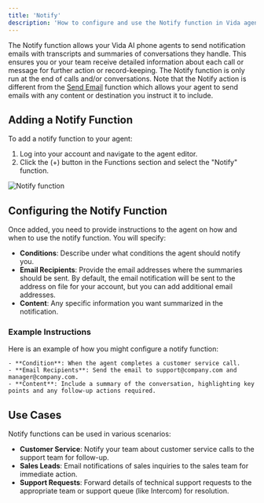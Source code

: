 ```yaml
---
title: 'Notify'
description: 'How to configure and use the Notify function in Vida agents.'
---
```


The Notify function allows your Vida AI phone agents to send notification emails with transcripts and summaries of conversations they handle. This ensures you or your team receive detailed information about each call or message for further action or record-keeping. The Notify function is only run at the end of calls and/or conversations. Note that the Notify action is different from the [Send Email](/functions/send-email) function which allows your agent to send emails with any content or destination you instruct it to include.

## Adding a Notify Function

To add a notify function to your agent:
1. Log into your account and navigate to the agent editor.
2. Click the (+) button in the Functions section and select the "Notify" function.

![Notify function](https://vidapublic.s3.us-east-2.amazonaws.com/vida-edit-agent-functions-notify.png "Notify function")

## Configuring the Notify Function

Once added, you need to provide instructions to the agent on how and when to use the notify function. You will specify:
- **Conditions**: Describe under what conditions the agent should notify you.
- **Email Recipients**: Provide the email addresses where the summaries should be sent. By default, the email notification will be sent to the address on file for your account, but you can add additional email addresses.
- **Content**: Any specific information you want summarized in the notification.

### Example Instructions

Here is an example of how you might configure a notify function:

```plaintext
- **Condition**: When the agent completes a customer service call.
- **Email Recipients**: Send the email to support@company.com and manager@company.com.
- **Content**: Include a summary of the conversation, highlighting key points and any follow-up actions required.
```

## Use Cases

Notify functions can be used in various scenarios:
- **Customer Service**: Notify your team about customer service calls to the support team for follow-up.
- **Sales Leads**: Email notifications of sales inquiries to the sales team for immediate action.
- **Support Requests**: Forward details of technical support requests to the appropriate team or support queue (like Intercom) for resolution.